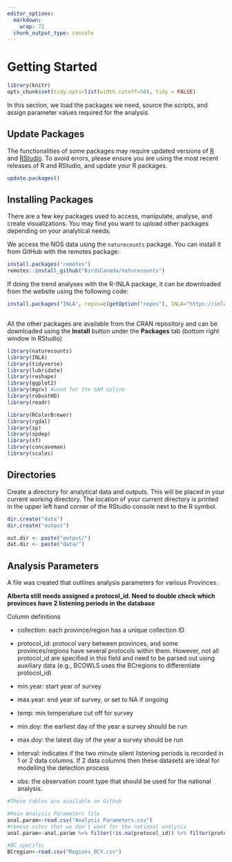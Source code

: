 ```yaml
---
editor_options: 
  markdown: 
    wrap: 72
  chunk_output_type: console
---
```


# Getting Started {#Setup2}

```r

library(knitr)
opts_chunk$set(tidy.opts=list(width.cutoff=50), tidy = FALSE)

```

In this section, we load the packages we need, source the scripts, and
assign parameter values required for the analysis.

## Update Packages {#Setup2.1}

The functionalities of some packages may require updated versions of
[R](https://www.r-project.org/) and [RStudio](https://www.rstudio.com).
To avoid errors, please ensure you are using the most recent releases of
R and RStudio, and update your R packages.

```r

update.packages()                         

```

## Installing Packages {#Setup2.2}

There are a few key packages used to access, manipulate, analyse, and
create visualizations. You may find you want to upload other packages
depending on your analytical needs.

We access the NOS data using the `naturecounts` package. You can install
it from GitHub with the remotes package:

```r

install.packages("remotes")
remotes::install_github("BirdsCanada/naturecounts")

```

If doing the trend analyses with the R-INLA package, it can be
downloaded from the website using the following code:

```r

install.packages("INLA", repos=c(getOption("repos"), INLA="https://inla.r-inla-download.org/R/stable"), dep=TRUE)
                                 
```

All the other packages are available from the CRAN repository and can be
downloaded using the **Install** button under the **Packages** tab
(bottom right window in RStudio)

```r

library(naturecounts)
library(INLA)
library(tidyverse)
library(lubridate)
library(reshape)
library(ggplot2)
library(mgcv) #used for the GAM spline
library(robustHD)
library(readr)

library(RColorBrewer)
library(rgdal)
library(sp)
library(spdep)
library(sf)
library(concaveman)
library(scales)

```

## Directories {#Setup2.3}

Create a directory for analytical data and outputs. This will be placed
in your current working directory. The location of your current
directory is printed in the upper left hand corner of the RStudio
console next to the R symbol.

```r

dir.create("data")
dir.create("output")

out.dir <- paste("output/")
dat.dir <- paste("data/")

```

## Analysis Parameters {#Setup2.4}

A file was created that outlines analysis parameters for various
Provinces.

**Alberta still needs assigned a protocol_id. Need to double check which
provinces have 2 listening periods in the database**

Column definitions

-   collection: each province/region has a unique collection ID

-   protocol_id: protocol vary between provinces, and some
    provinces/regions have several protocols within them. However, not
    all protocol_id are specified in this field and need to be parsed
    out using auxiliary data (e.g., BCOWLS uses the BCregions to
    differentiate protocol_id)

-   min.year: start year of survey

-   max.year: end year of survey, or set to NA if ongoing

-   temp: min temperature cut off for survey

-   min.doy: the earliest day of the year a survey should be run

-   max.doy: the latest day of the year a survey should be run

-   interval: indicates if the two minute silent listening periods is
    recorded in 1 or 2 data columns. If 2 data columns then these
    datasets are ideal for modelling the detection process

-   obs: the observation count type that should be used for the national
    analysis.

```r

#These tables are available on Github 

#Main Analysis Parameters file 
anal.param<-read.csv("Analysis Parameters.csv")
#remove sites that we don't want for the national analysis
anal.param<-anal.param %>% filter(!is.na(protocol_id)) %>% filter(protocol_id!=29)

#BC specific
BCregion<-read.csv("Regions_BCY.csv")

```
